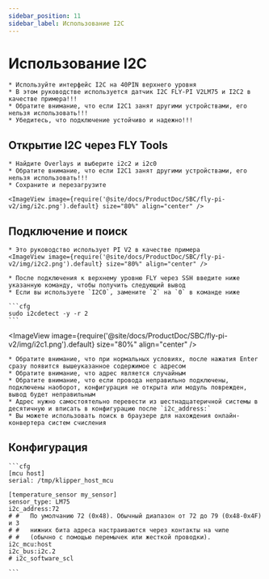 ```yaml
---
sidebar_position: 11
sidebar_label: Использование I2C
---
```


# Использование I2C

    * Используйте интерфейс I2C на 40PIN верхнего уровня
    * В этом руководстве используется датчик I2C FLY-PI V2LM75 и I2C2 в качестве примера!!!
    * Обратите внимание, что если I2C1 занят другими устройствами, его нельзя использовать!!!
    * Убедитесь, что подключение устойчиво и надежно!!!

## Открытие I2C через FLY Tools

    * Найдите Overlays и выберите i2c2 и i2c0
    * Обратите внимание, что если I2C1 занят другими устройствами, его нельзя использовать!!!
    * Сохраните и перезагрузите

    <ImageView image={require('@site/docs/ProductDoc/SBC/fly-pi-v2/img/i2c.png').default} size="80%" align="center" />


## Подключение и поиск
    * Это руководство использует PI V2 в качестве примера
    <ImageView image={require('@site/docs/ProductDoc/SBC/fly-pi-v2/img/i2c2.png').default} size="80%" align="center" />

    * После подключения к верхнему уровню FLY через SSH введите ниже указанную команду, чтобы получить следующий вывод
    * Если вы используете `I2C0`, замените `2` на `0` в команде ниже

    ```cfg
    sudo i2cdetect -y -r 2
    ```

<ImageView image={require('@site/docs/ProductDoc/SBC/fly-pi-v2/img/i2c1.png').default} size="80%" align="center" />

    * Обратите внимание, что при нормальных условиях, после нажатия Enter сразу появится вышеуказанное содержимое с адресом
    * Обратите внимание, что адрес является случайным
    * Обратите внимание, что если провода неправильно подключены, подключены наоборот, конфигурация не открыта или модуль поврежден, вывод будет неправильным
    * Адрес нужно самостоятельно перевести из шестнадцатеричной системы в десятичную и вписать в конфигурацию после `i2c_address:`
    * Вы можете использовать поиск в браузере для нахождения онлайн-конвертера систем счисления

## Конфигурация

    ```cfg
    [mcu host]
    serial: /tmp/klipper_host_mcu

    [temperature_sensor my_sensor]
    sensor_type: LM75
    i2c_address:72
    # #   По умолчанию 72 (0x48). Обычный диапазон от 72 до 79 (0x48-0x4F) и 3
    # #   нижних бита адреса настраиваются через контакты на чипе
    # #   (обычно с помощью перемычек или жесткой проводки).
    i2c_mcu:host
    i2c_bus:i2c.2
    # i2c_software_scl

    ```